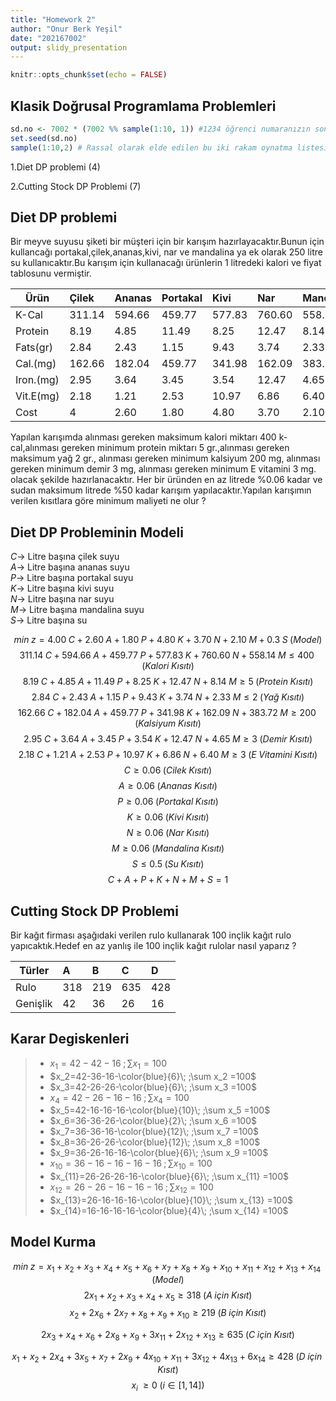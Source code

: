 ---
title: "Homework 2"
author: "Onur Berk Yeşil"
date: "202167002"
output: slidy_presentation
---

```{r setup, include=FALSE}
knitr::opts_chunk$set(echo = FALSE)
```

## Klasik Doğrusal Programlama Problemleri   

```{r, echo=TRUE, eval=TRUE}

sd.no <- 7002 * (7002 %% sample(1:10, 1)) #1234 öğrenci numaranızın son 4 hanesi ile değiştirilecek
set.seed(sd.no) 
sample(1:10,2) # Rassal olarak elde edilen bu iki rakam oynatma listesindeki sırayı gösteriyor.  

```

1.Diet DP problemi (4)

2.Cutting Stock  DP Problemi (7)  


## Diet DP problemi 
Bir meyve suyusu şiketi bir müşteri için bir karışım hazırlayacaktır.Bunun için kullancağı portakal,çilek,ananas,kivi, nar ve mandalina ya ek olarak 250 litre su kullanıcaktır.Bu karışım için kullanacağı ürünlerin 1 litredeki kalori ve fiyat tablosunu vermiştir. 

Ürün     | Çilek     | Ananas |Portakal| Kivi  | Nar  | Mandalina  | Su 
---------|:----------|:-------|:-------|:------|:---- |:-----------|:----|
K-Cal    |	311.14	 |  594.66| 459.77 | 577.83|760.60| 558.14	   |  0  |
Protein  |	8.19     |	4.85  |	11.49  | 8.25	 | 12.47| 8.14	     |  0  |   
Fats(gr) |	2.84     |	2.43  |	1.15   | 9.43	 | 3.74 | 2.33	     |  0  |  
Cal.(mg) |	162.66   |	182.04|	459.77 | 341.98|162.09| 383.72	   |  0  |
Iron.(mg)|	2.95     |	3.64  |	3.45   | 3.54	 |12.47 | 4.65	     |  0  |
Vit.E(mg)|	2.18     |	1.21  |	2.53   | 10.97 |6.86  | 6.40	     |  0  |
Cost     |	   4     |	2.60  |	1.80   | 4.80	 |3.70  | 2.10	     |0.30 |

Yapılan karışımda alınması gereken maksimum kalori miktarı 400 k-cal,alınması gereken minimum protein miktarı 5 gr.,alınması gereken maksimum yağ 2 gr., alınması gereken minimum kalsiyum 200 mg, alınması gereken minimum demir 3 mg, alınması gereken minimum E vitamini 3 mg. olacak şekilde hazırlanacaktır. Her bir üründen en az litrede %0.06 kadar ve sudan maksimum litrede %50 kadar karışım yapılacaktır.Yapılan karışımın verilen kısıtlara göre minimum maliyeti ne olur ?

## Diet DP Probleminin Modeli

$C \rightarrow$ Litre başına çilek suyu \
$A \rightarrow$ Litre başına ananas suyu \
$P \rightarrow$ Litre başına portakal suyu \
$K \rightarrow$ Litre başına kivi suyu \
$N \rightarrow$ Litre başına nar suyu \
$M \rightarrow$ Litre başına mandalina suyu \
$S \rightarrow$ Litre başına su

$$min\;z = 4.00\;C + 2.60\;A+ 1.80\;P + 4.80\;K + 3.70\;N + 2.10\;M + 0.3\;S \;(Model)$$
$$311.14\;C + 594.66\;A+ 459.77\;P + 577.83\;K + 760.60\;N + 558.14\;M \leq{}400\;(Kalori\; Kısıtı)$$
$$8.19\;C + 4.85\;A+ 11.49\;P + 8.25\;K + 12.47\;N + 8.14\;M \geq{}5\;(Protein\; Kısıtı)$$
$$2.84\;C + 2.43\;A+ 1.15\;P + 9.43\;K + 3.74\;N + 2.33\;M \leq{}2\;(Yağ\; Kısıtı)$$
$$162.66\;C + 182.04\;A+ 459.77\;P + 341.98\;K + 162.09\;N + 383.72\;M \geq{}200\;(Kalsiyum\; Kısıtı)$$
$$2.95\;C + 3.64\;A+ 3.45\;P + 3.54\;K + 12.47\;N + 4.65\;M \geq{}3\;(Demir\; Kısıtı)$$
$$2.18\;C + 1.21\;A+ 2.53\;P + 10.97\;K + 6.86\;N + 6.40\;M \geq{}3\;(E\;Vitamini\; Kısıtı)$$
$$C\geq{}0.06\;(Cilek\; Kısıtı)$$
$$A\geq{}0.06\;(Ananas\; Kısıtı)$$
$$P\geq{}0.06\;(Portakal\; Kısıtı)$$
$$K\geq{}0.06\;(Kivi\; Kısıtı)$$
$$N\geq{}0.06\;(Nar\; Kısıtı)$$
$$M\geq{}0.06\;(Mandalina\; Kısıtı)$$
$$S\leq{}0.5\;(Su\; Kısıtı)$$
$$C+A+P+K+N+M+S=1$$



## Cutting Stock  DP Problemi 

Bir kağıt firması aşağıdaki verilen rulo kullanarak 100 inçlik kağıt rulo yapıcaktık.Hedef en az yanlış ile 100 inçlik kağıt rulolar nasıl yaparız ?


Türler   |    A      |    B   |  C     |   D   | 
---------|:----------|:-------|:-------|:------|
Rulo     |    318    |    219 |635     | 428   | 
Genişlik |	   42    |  36    | 26     | 16    |

## Karar Degiskenleri

>- $x_1=42-42-16\; ;\sum x_1 =100$ \
>- $x_2=42-36-16-\color{blue}{6}\; ;\sum x_2 =100$ \
>- $x_3=42-26-26-\color{blue}{6}\; ;\sum x_3 =100$ \
>- $x_4=42-26-16-16\; ;\sum x_4 =100$ \
>- $x_5=42-16-16-16-\color{blue}{10}\; ;\sum x_5 =100$ \
>- $x_6=36-36-26-\color{blue}{2}\; ;\sum x_6 =100$ \
>- $x_7=36-36-16-\color{blue}{12}\; ;\sum x_7 =100$ \
>- $x_8=36-26-26-\color{blue}{12}\; ;\sum x_8 =100$ \
>- $x_9=36-26-16-16-\color{blue}{6}\; ;\sum x_9 =100$ \
>- $x_{10}=36-16-16-16-16\; ;\sum x_{10} =100$ \
>- $x_{11}=26-26-26-16-\color{blue}{6}\; ;\sum x_{11} =100$ \
>- $x_{12}=26-26-16-16-16\; ;\sum x_{12} =100$ \
>- $x_{13}=26-16-16-16-\color{blue}{10}\; ;\sum x_{13} =100$ \
>- $x_{14}=16-16-16-16-\color{blue}{4}\; ;\sum x_{14} =100$ 

## Model Kurma

$$min\;z = x_1+x_2+x_3+x_4+x_5+x_6+x_7+x_8+x_9+x_{10}+x_{11}+x_{12}+x_{13}+x_{14}\;(Model)$$
$$ 2x_1+x_2+x_3+x_4+x_5\geq{}318\;(A\;için\;Kısıt)$$
$$x_2 + 2x_6+2x_7+x_8+x_9+x_{10}\geq{}219\;(B\;için\;Kısıt)$$

$$2x_3+x_4+x_6+2x_8+x_9+3x_{11}+2x_{12}+x_{13}\geq{}635\;(C\;için\;Kısıt)$$

$$x_1+x_2+2x_4+3x_5+x_7+2x_9+4x_{10}+x_11+3x_{12}+4x_{13}+6x_{14}\geq{}428\;(D\;için\;Kısıt)$$
$$x_i\; \geq{} 0 \; (i \in [1,14])$$




